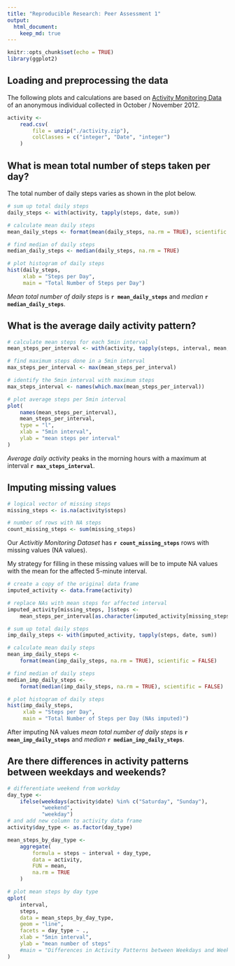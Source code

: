```yaml
---
title: "Reproducible Research: Peer Assessment 1"
output: 
  html_document:
    keep_md: true
---
```



```r
knitr::opts_chunk$set(echo = TRUE)
library(ggplot2)
```


## Loading and preprocessing the data

The following plots and calculations are based on [Activity Monitoring Data][1]
of an anonymous individual collected in October / November 2012.

[1]: https://d396qusza40orc.cloudfront.net/repdata/data/activity.zip


```r
activity <-
    read.csv(
        file = unzip("./activity.zip"),
        colClasses = c("integer", "Date", "integer")
    )
```


## What is mean total number of steps taken per day?

The total number of daily steps varies as shown in the plot below.


```r
# sum up total daily steps
daily_steps <- with(activity, tapply(steps, date, sum))

# calculate mean daily steps
mean_daily_steps <- format(mean(daily_steps, na.rm = TRUE), scientific = FALSE)

# find median of daily steps
median_daily_steps <- median(daily_steps, na.rm = TRUE)

# plot histogram of daily steps
hist(daily_steps,
     xlab = "Steps per Day",
     main = "Total Number of Steps per Day")
```

*Mean total number of daily steps* is **`r mean_daily_steps`** and *median* **`r median_daily_steps`**.

## What is the average daily activity pattern?

```r
# calculate mean steps for each 5min interval
mean_steps_per_interval <- with(activity, tapply(steps, interval, mean, na.rm = TRUE))

# find maximum steps done in a 5min interval
max_steps_per_interval <- max(mean_steps_per_interval)

# identify the 5min interval with maximum steps
max_steps_interval <- names(which.max(mean_steps_per_interval))

# plot average steps per 5min interval
plot(
    names(mean_steps_per_interval),
    mean_steps_per_interval,
    type = "l",
    xlab = "5min interval",
    ylab = "mean steps per interval"
)
```

*Average daily activity* peaks in the morning hours with a maximum
at interval **`r max_steps_interval`**.

## Imputing missing values

```r
# logical vector of missing steps
missing_steps <- is.na(activity$steps)

# number of rows with NA steps
count_missing_steps <- sum(missing_steps)
```

Our *Activitiy Monitoring Dataset* has **`r count_missing_steps`** rows
with missing values (NA values).

My strategy for filling in these missing values will be to impute NA values
with the mean for the affected 5-minute interval.

```r
# create a copy of the original data frame
imputed_activity <- data.frame(activity)

# replace NAs with mean steps for affected interval
imputed_activity[missing_steps, ]$steps <-
    mean_steps_per_interval[as.character(imputed_activity[missing_steps, ]$interval)]

# sum up total daily steps
imp_daily_steps <- with(imputed_activity, tapply(steps, date, sum))

# calculate mean daily steps
mean_imp_daily_steps <-
    format(mean(imp_daily_steps, na.rm = TRUE), scientific = FALSE)

# find median of daily steps
median_imp_daily_steps <-
    format(median(imp_daily_steps, na.rm = TRUE), scientific = FALSE)

# plot histogram of daily steps
hist(imp_daily_steps,
     xlab = "Steps per Day",
     main = "Total Number of Steps per Day (NAs imputed)")
```

After imputing NA values *mean total number of daily steps* is **`r mean_imp_daily_steps`** and *median* **`r median_imp_daily_steps`**.

## Are there differences in activity patterns between weekdays and weekends?
```r
# differentiate weekend from workday
day_type <-
    ifelse(weekdays(activity$date) %in% c("Saturday", "Sunday"),
           "weekend",
           "weekday")
# and add new column to activity data frame
activity$day_type <- as.factor(day_type)

mean_steps_by_day_type <-
    aggregate(
        formula = steps ~ interval + day_type,
        data = activity,
        FUN = mean,
        na.rm = TRUE
    )

# plot mean steps by day type
qplot(
    interval,
    steps,
    data = mean_steps_by_day_type,
    geom = "line",
    facets = day_type ~ .,
    xlab = "5min interval",
    ylab = "mean number of steps"
    #main = "Differences in Activity Patterns between Weekdays and Weekends"
)
```
